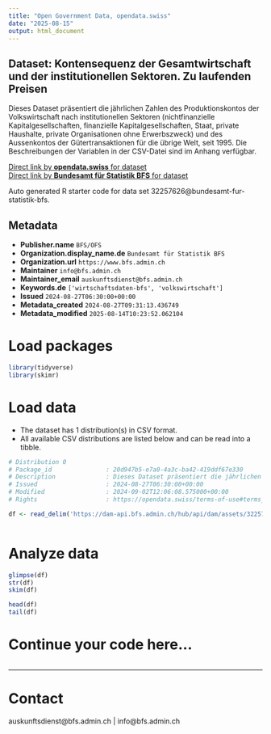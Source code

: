 ```yaml
---
title: "Open Government Data, opendata.swiss"
date: "2025-08-15"
output: html_document
---
```


## Dataset: Kontensequenz der Gesamtwirtschaft und der institutionellen Sektoren. Zu laufenden Preisen

Dieses Dataset präsentiert die jährlichen Zahlen des Produktionskontos der Volkswirtschaft nach institutionellen Sektoren (nichtfinanzielle Kapitalgesellschaften, finanzielle Kapitalgesellschaften, Staat, private Haushalte, private Organisationen ohne Erwerbszweck) und des Aussenkontos der Gütertransaktionen für die übrige Welt, seit 1995. Die Beschreibungen der Variablen in der CSV-Datei sind im Anhang verfügbar.

[Direct link by **opendata.swiss** for dataset](https://opendata.swiss/de/dataset/kontensequenz-der-gesamtwirtschaft-und-der-institutionellen-sektoren-zu-laufenden-preisen6)<br>
[Direct link by **Bundesamt für Statistik BFS** for dataset](https://www.bfs.admin.ch/asset/de/ts-x-04.02.02.01)

Auto generated R starter code for data set 32257626@bundesamt-fur-statistik-bfs.

## Metadata

- **Publisher.name** `BFS/OFS`
- **Organization.display_name.de** `Bundesamt für Statistik BFS`
- **Organization.url** `https://www.bfs.admin.ch`
- **Maintainer** `info@bfs.admin.ch`
- **Maintainer_email** `auskunftsdienst@bfs.admin.ch`
- **Keywords.de** `['wirtschaftsdaten-bfs', 'volkswirtschaft']`
- **Issued** `2024-08-27T06:30:00+00:00`
- **Metadata_created** `2024-08-27T09:31:13.436749`
- **Metadata_modified** `2025-08-14T10:23:52.062104`


# Load packages

```r

library(tidyverse)
library(skimr)

```

# Load data

-   The dataset has 1 distribution(s) in CSV format.
-   All available CSV distributions are listed below and can be read into a tibble.

```r

# Distribution 0
# Package_id               : 20d947b5-e7a0-4a3c-ba42-419ddf67e330
# Description              : Dieses Dataset präsentiert die jährlichen Zahlen des Produktionskontos der Volkswirtschaft nach institutionellen Sektoren (nichtfinanzielle Kapitalgesellschaften, finanzielle Kapitalgesellschaften, Staat, private Haushalte, private Organisationen ohne Erwerbszweck) und des Aussenkontos der Gütertransaktionen für die übrige Welt, seit 1995. Die Beschreibungen der Variablen in der CSV-Datei sind im Anhang verfügbar.
# Issued                   : 2024-08-27T06:30:00+00:00
# Modified                 : 2024-09-02T12:06:08.575000+00:00
# Rights                   : https://opendata.swiss/terms-of-use#terms_by_ask

df <- read_delim('https://dam-api.bfs.admin.ch/hub/api/dam/assets/32257638/master')



```

# Analyze data

```r

glimpse(df)
str(df)
skim(df)

head(df)
tail(df)

```

# Continue your code here...

```r

```

------------------------------------------------------------------------

# Contact

auskunftsdienst@bfs.admin.ch | info@bfs.admin.ch
